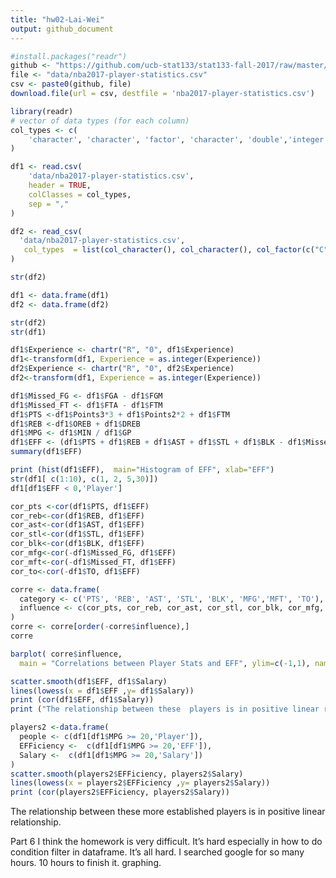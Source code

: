 ```yaml
---
title: "hw02-Lai-Wei"
output: github_document
---
```



```r
#install.packages("readr")
github <- "https://github.com/ucb-stat133/stat133-fall-2017/raw/master/"
file <- "data/nba2017-player-statistics.csv"
csv <- paste0(github, file)
download.file(url = csv, destfile = 'nba2017-player-statistics.csv')
```
```r
library(readr)
# vector of data types (for each column)
col_types <- c(
    'character', 'character', 'factor', 'character', 'double','integer', 'integer', 'integer', 'integer','integer', 'integer','integer', 'integer','integer', 'integer','integer', 'integer','integer', 'integer','integer', 'integer','integer', 'integer','integer'
)

df1 <- read.csv(
    'data/nba2017-player-statistics.csv',
    header = TRUE,
    colClasses = col_types,
    sep = ","
)

df2 <- read_csv(
  'data/nba2017-player-statistics.csv',
   col_types  = list(col_character(), col_character(), col_factor(c("C", "PF", "PG", "SF", "SG")), col_character(), col_double(), col_integer(), col_integer(),col_integer(),col_integer(),col_integer(),col_integer(),col_integer(),col_integer(),col_integer(),col_integer(),col_integer(),col_integer(),col_integer(),col_integer(),col_integer(),col_integer(),col_integer(),col_integer(),col_integer())
)

str(df2)

df1 <- data.frame(df1)
df2 <- data.frame(df2)

str(df2)
str(df1)

df1$Experience <- chartr("R", "0", df1$Experience)
df1<-transform(df1, Experience = as.integer(Experience))
df2$Experience <- chartr("R", "0", df2$Experience)
df2<-transform(df1, Experience = as.integer(Experience))

df1$Missed_FG <- df1$FGA - df1$FGM
df1$Missed_FT <- df1$FTA - df1$FTM
df1$PTS <-df1$Points3*3 + df1$Points2*2 + df1$FTM
df1$REB <-df1$OREB + df1$DREB
df1$MPG <- df1$MIN / df1$GP
df1$EFF <- (df1$PTS + df1$REB + df1$AST + df1$STL + df1$BLK - df1$Missed_FG - df1$Missed_FT - df1$TO) / df1$GP
summary(df1$EFF)

print (hist(df1$EFF),  main="Histogram of EFF", xlab="EFF")
str(df1[ c(1:10), c(1, 2, 5,30)])
df1[df1$EFF < 0,'Player']

cor_pts <-cor(df1$PTS, df1$EFF)
cor_reb<-cor(df1$REB, df1$EFF)
cor_ast<-cor(df1$AST, df1$EFF)
cor_stl<-cor(df1$STL, df1$EFF)
cor_blk<-cor(df1$BLK, df1$EFF)
cor_mfg<-cor(-df1$Missed_FG, df1$EFF)
cor_mft<-cor(-df1$Missed_FT, df1$EFF)
cor_to<-cor(-df1$TO, df1$EFF)

corre <- data.frame(
  category <- c('PTS', 'REB', 'AST', 'STL', 'BLK', 'MFG','MFT', 'TO'),
  influence <- c(cor_pts, cor_reb, cor_ast, cor_stl, cor_blk, cor_mfg, cor_mft, cor_to)
)
corre <- corre[order(-corre$influence),]
corre

barplot( corre$influence,  
  main = "Correlations between Player Stats and EFF", ylim=c(-1,1), names.arg = corre$category)

scatter.smooth(df1$EFF, df1$Salary)
lines(lowess(x = df1$EFF ,y= df1$Salary))
print (cor(df1$EFF, df1$Salary))
print ("The relationship between these  players is in positive linear relationship. ")

players2 <-data.frame(
  people <- c(df1[df1$MPG >= 20,'Player']),
  EFFiciency <-  c(df1[df1$MPG >= 20,'EFF']),
  Salary <-  c(df1[df1$MPG >= 20,'Salary'])
)
scatter.smooth(players2$EFFiciency, players2$Salary)
lines(lowess(x = players2$EFFiciency ,y= players2$Salary))
print (cor(players2$EFFiciency, players2$Salary))
```
The relationship between these more established players is in positive linear relationship. 


Part 6 
I think the homework is very difficult. It's hard especially in how to do condition filter in dataframe.
It's all hard.
I searched google for so many hours.
10 hours to finish it.
graphing.
